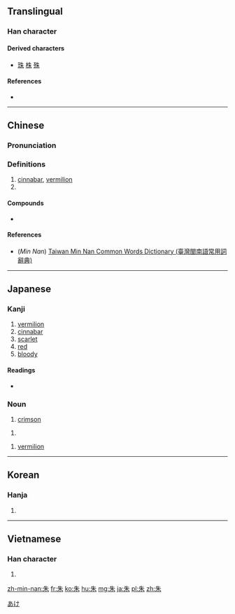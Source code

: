 ==Translingual==

===Han character===
{{Han char|rn=75|rad=木|as=02|sn=6|four=2590<sub>0</sub>|canj=竹十木 (HJD)|ids=⿰[[丿]][[未]]}}

====Derived characters====
* [[珠]] [[株]] [[殊]]

====References====
* {{Han ref|kx=0509.130|dkj=14424|dj=0893.040|hdz=21154.030|uh=6731|ud=26417|bh=A6B6|bd=42678}}

----

==Chinese==
{{zh-forms}}

===Pronunciation===
{{zh-pron
|m=zhū,shū
|c=zyu1
|h=
|mn=chu
|w=
|mc=y
|oc=y
|ma=
|cat=n,pn
}}

===Definitions===
{{zh-hanzi}}

# [[cinnabar]], [[vermilion]]
# {{surname|lang=zh}}

====Compounds====
* {{zh-l|朱砂|cinnabar}}

====References====
*(''Min Nan'') [http://twblg.dict.edu.tw/holodict_new/result_detail.jsp?n_no=2451&curpage=1&sample=%E6%9C%B1&radiobutton=1&querytarget=1&limit=20&pagenum=1&rowcount=3 Taiwan Min Nan Common Words Dictionary (臺灣閩南語常用詞辭典)]

----

==Japanese==

===Kanji===
{{ja-kanji|grade=c|rs=木02}}

# [[vermilion]]
# [[cinnabar]]
# [[scarlet]]
# [[red]]
# [[bloody]]

====Readings====
* {{ja-readings|goon=[[す]] (su) {{non-joyo-reading}}|kanon=[[しゅ]] (shu)|kun=[[あか]] (aka), [[あけ]] (ake)}}

===Noun===
{{ja-noun|あけ}}

# [[crimson]] 

{{ja-noun|あか}}

# {{alternative form of|赤|lang=ja}}

{{ja-noun|しゅ}} 

# [[vermilion]]

[[Category:ja:Reds|あけ]]

----

==Korean==

===Hanja===
{{ko-hanja|hangeul=주|eumhun=|rv=ju|mr=chu|y=cwu}}

# {{defn|lang=ko|sort=木02}}

----

==Vietnamese==

===Han character===
{{vi-hantu|[[cho]], [[chẩu]], [[chõ]], [[chu]], [[chau]], [[châu]], [[choa]]|rs=木02}}

# {{defn|lang=vi|sort=木02}}

[[zh-min-nan:朱]]
[[fr:朱]]
[[ko:朱]]
[[hu:朱]]
[[mg:朱]]
[[ja:朱]]
[[pl:朱]]
[[zh:朱]]